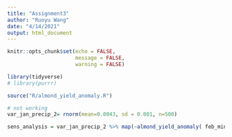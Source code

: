 ```yaml
---
title: "Assignment3"
author: "Ruoyu Wang"
date: "4/14/2021"
output: html_document
---
```


```r
knitr::opts_chunk$set(echo = FALSE,
                      message = FALSE,
                      warning = FALSE)

library(tidyverse)
# library(purrr)

source("R/almond_yield_anomaly.R")
```

```r
# not working
var_jan_precip_2= rnorm(mean=0.0043, sd = 0.001, n=500) 

sens_analysis = var_jan_precip_2 %>% map(~almond_yield_anomaly( feb_min_t,jan_precip, var_feb_min_t_1=-0.015,var_feb_min_t_2 = -0.0046, var_jan_precip_1 = -0.07, var_jan_precip_2 = .x, intercept = 0.28))
```

